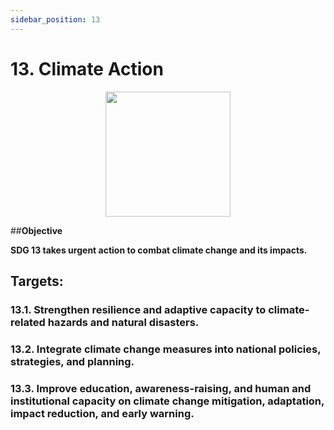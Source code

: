 ```yaml
---
sidebar_position: 13
---
```

# 13. Climate Action
<p align="center"><img src="https://www.un.org/sustainabledevelopment/wp-content/uploads/2019/08/E-Goal-13-1024x1024.png" width="200" height="200"/></p>

##**Objective**

**SDG 13 takes urgent action to combat climate change and its impacts.**

## Targets:
    
### 13.1. Strengthen resilience and adaptive capacity to climate-related hazards and natural disasters.

### 13.2. Integrate climate change measures into national policies, strategies, and planning.

### 13.3. Improve education, awareness-raising, and human and institutional capacity on climate change mitigation, adaptation, impact reduction, and early warning.